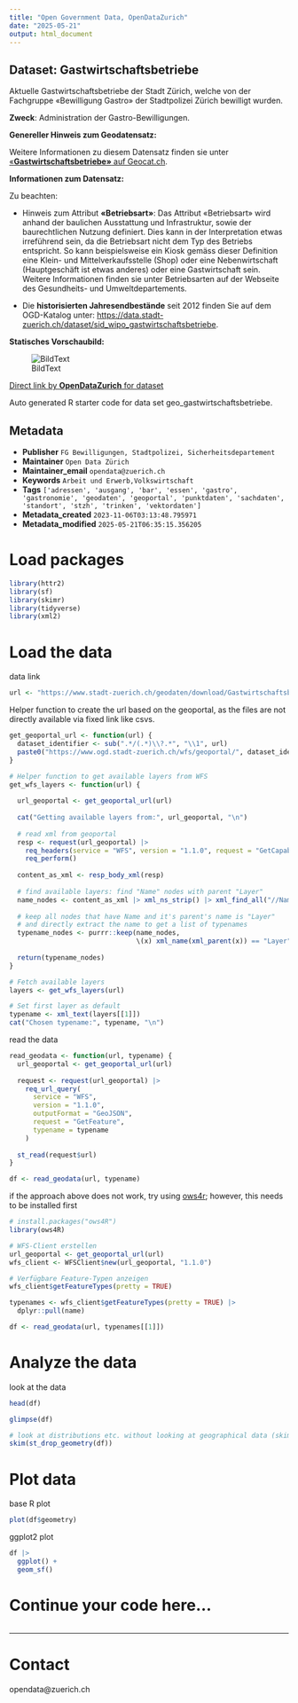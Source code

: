 ```yaml
---
title: "Open Government Data, OpenDataZurich"
date: "2025-05-21"
output: html_document
---
```


## Dataset: Gastwirtschaftsbetriebe

Aktuelle Gastwirtschaftsbetriebe der Stadt Zürich, welche von der Fachgruppe «Bewilligung Gastro» der Stadtpolizei Zürich bewilligt wurden.

**Zweck**: Administration der Gastro-Bewilligungen.

**Genereller Hinweis zum Geodatensatz:**


Weitere Informationen zu diesem Datensatz finden sie unter [«**Gastwirtschaftsbetriebe»** auf Geocat.ch](https://www.geocat.ch/geonetwork/srv/ger/catalog.search#/metadata/ee18fa0b-e0d4-4f4d-940e-1f97ef2d339c).				
			   

**Informationen zum Datensatz:**

Zu beachten:

- Hinweis zum Attribut <b>**«Betriebsart»**</b>: Das Attribut «Betriebsart» wird anhand der baulichen Ausstattung und Infrastruktur, sowie der baurechtlichen Nutzung definiert. Dies kann in der Interpretation etwas irreführend sein, da die Betriebsart nicht dem Typ des Betriebs entspricht. So kann beispielsweise ein Kiosk gemäss dieser Definition eine Klein- und Mittelverkaufsstelle (Shop) oder eine Nebenwirtschaft (Hauptgeschäft ist etwas anderes) oder eine Gastwirtschaft sein. Weitere Informationen finden sie unter Betriebsarten auf der Webseite des Gesundheits- und Umweltdepartements.

- Die <b>**historisierten Jahresendbestände**</b> seit 2012 finden Sie auf dem OGD-Katalog unter: <a href='https://data.stadt-zuerich.ch/dataset/sid_wipo_gastwirtschaftsbetriebe'>https://data.stadt-zuerich.ch/dataset/sid_wipo_gastwirtschaftsbetriebe</a>.

**Statisches Vorschaubild:**

![BildText](https://www.gis.stadt-zuerich.ch/zueriplan_docs/geocat/ee18fa0b-e0d4-4f4d-940e-1f97ef2d339c.png)



[Direct link by **OpenDataZurich** for dataset](https://data.stadt-zuerich.ch/dataset/geo_gastwirtschaftsbetriebe)

Auto generated R starter code for data set geo_gastwirtschaftsbetriebe.

## Metadata

- **Publisher** `FG Bewilligungen, Stadtpolizei, Sicherheitsdepartement`
- **Maintainer** `Open Data Zürich`
- **Maintainer_email** `opendata@zuerich.ch`
- **Keywords** `Arbeit und Erwerb,​​Volks​­wirt​­schaft`
- **Tags** `['adressen', 'ausgang', 'bar', 'essen', 'gastro', 'gastronomie', 'geodaten', 'geoportal', 'punktdaten', 'sachdaten', 'standort', 'stzh', 'trinken', 'vektordaten']`
- **Metadata_created** `2023-11-06T03:13:48.795971`
- **Metadata_modified** `2025-05-21T06:35:15.356205`


# Load packages

```r
library(httr2)
library(sf)
library(skimr)
library(tidyverse)
library(xml2)
```

# Load the data

data link
```r
url <- "https://www.stadt-zuerich.ch/geodaten/download/Gastwirtschaftsbetriebe?format=geojson_link"
```


Helper function to create the url based on the geoportal, as the files are not directly available via fixed link like csvs.
```r
get_geoportal_url <- function(url) {
  dataset_identifier <- sub(".*/(.*)\\?.*", "\\1", url)
  paste0("https://www.ogd.stadt-zuerich.ch/wfs/geoportal/", dataset_identifier)
}
```

```r
# Helper function to get available layers from WFS
get_wfs_layers <- function(url) {
  
  url_geoportal <- get_geoportal_url(url)
  
  cat("Getting available layers from:", url_geoportal, "\n")
  
  # read xml from geoportal
  resp <- request(url_geoportal) |> 
    req_headers(service = "WFS", version = "1.1.0", request = "GetCapabilities") |> 
    req_perform()
  
  content_as_xml <- resp_body_xml(resp)
  
  # find available layers: find "Name" nodes with parent "Layer"
  name_nodes <- content_as_xml |> xml_ns_strip() |> xml_find_all("//Name")
  
  # keep all nodes that have Name and it's parent's name is "Layer"
  # and directly extract the name to get a list of typenames
  typename_nodes <- purrr::keep(name_nodes,
                                \(x) xml_name(xml_parent(x)) == "Layer")
  
  return(typename_nodes)
}

# Fetch available layers
layers <- get_wfs_layers(url)

# Set first layer as default
typename <- xml_text(layers[[1]])
cat("Chosen typename:", typename, "\n")
```

read the data
```r
read_geodata <- function(url, typename) {
  url_geoportal <- get_geoportal_url(url)
  
  request <- request(url_geoportal) |>
    req_url_query(
      service = "WFS",
      version = "1.1.0",
      outputFormat = "GeoJSON",
      request = "GetFeature",
      typename = typename
    )
  
  st_read(request$url)
}

df <- read_geodata(url, typename)
```

if the approach above does not work, try using [ows4r](https://eblondel.github.io/ows4R/); however, this needs to be installed first
```r
# install.packages("ows4R")
library(ows4R)

# WFS-Client erstellen
url_geoportal <- get_geoportal_url(url)
wfs_client <- WFSClient$new(url_geoportal, "1.1.0")

# Verfügbare Feature-Typen anzeigen
wfs_client$getFeatureTypes(pretty = TRUE)

typenames <- wfs_client$getFeatureTypes(pretty = TRUE) |> 
  dplyr::pull(name)

df <- read_geodata(url, typenames[[1]])
```

# Analyze the data

look at the data
```r
head(df)
```

```r
glimpse(df)
```

```r
# look at distributions etc. without looking at geographical data (skim cannot deal with geometries)
skim(st_drop_geometry(df))
```

# Plot data

base R plot
```r
plot(df$geometry)
```

ggplot2 plot
```r
df |>
  ggplot() +
  geom_sf()
```

# Continue your code here...

```r

```

------------------------------------------------------------------------

# Contact

opendata@zuerich.ch

